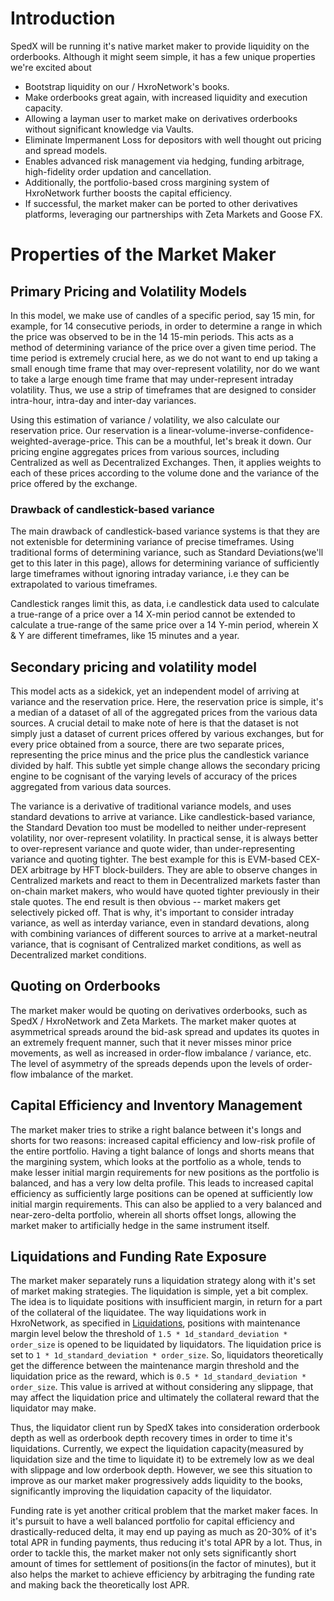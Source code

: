 # Introduction

SpedX will be running it's native market maker to provide liquidity on the orderbooks. Although it might seem simple, it has a few unique
properties we're excited about

- Bootstrap liquidity on our / HxroNetwork's books.
- Make orderbooks great again, with increased liquidity and execution capacity.
- Allowing a layman user to market make on derivatives orderbooks without significant knowledge via Vaults.
- Eliminate Impermanent Loss for depositors with well thought out pricing and spread models.
- Enables advanced risk management via hedging, funding arbitrage, high-fidelity order updation and cancellation.
- Additionally, the portfolio-based cross margining system of HxroNetwork further boosts the capital efficiency.
- If successful, the market maker can be ported to other derivatives platforms, leveraging our partnerships with Zeta Markets and Goose FX.

# Properties of the Market Maker

## Primary Pricing and Volatility Models

In this model, we make use of candles of a specific period, say 15 min, for example, for 14 consecutive periods, in order to determine
a range in which the price was observed to be in the 14 15-min periods. This acts as a method of determining variance of the price over a given time period.
The time period is extremely crucial here, as we do not want to end up taking a small enough time frame that may over-represent volatility, nor do we want to take
a large enough time frame that may under-represent intraday volatility. Thus, we use a strip of timeframes that are designed to consider intra-hour,
intra-day and inter-day variances.

Using this estimation of variance / volatility, we also calculate our reservation price. Our reservation is a linear-volume-inverse-confidence-weighted-average-price.
This can be a mouthful, let's break it down. Our pricing engine aggregates prices from various sources, including Centralized as well as Decentralized Exchanges.
Then, it applies weights to each of these prices according to the volume done and the variance of the price offered by the exchange.

### Drawback of candlestick-based variance

The main drawback of candlestick-based variance systems is that they are not extenisble for determining variance of precise timeframes.
Using traditional forms of determining variance, such as Standard Deviations(we'll get to this later in this page), allows for determining
variance of sufficiently large timeframes without ignoring intraday variance, i.e they can be extrapolated to various timeframes.

Candlestick ranges limit this, as data, i.e candlestick data used to calculate a true-range of a price over a 14 X-min period cannot be extended to
calculate a true-range of the same price over a 14 Y-min period, wherein X & Y are different timeframes, like 15 minutes and a year.

## Secondary pricing and volatility model

This model acts as a sidekick, yet an independent model of arriving at variance and the reservation price. Here, the reservation price is simple,
it's a median of a dataset of all of the aggregated prices from the various data sources. A crucial detail to make note of here is that the dataset is not
simply just a dataset of current prices offered by various exchanges, but for every price obtained from a source, there are two separate prices, representing
the price minus and the price plus the candlestick variance divided by half. This subtle yet simple change allows the secondary pricing engine to be
cognisant of the varying levels of accuracy of the prices aggregated from various data sources.

The variance is a derivative of traditional variance models, and uses standard devations to arrive at variance. Like candlestick-based variance,
the Standard Devation too must be modelled to neither under-represent volatility, nor over-represent volatility. In practical sense, it is always better to
over-represent variance and quote wider, than under-representing variance and quoting tighter. The best example for this is EVM-based CEX-DEX arbitrage by
HFT block-builders. They are able to observe changes in Centralized markets and react to them in Decentralized markets faster than on-chain market makers,
who would have quoted tighter previously in their stale quotes. The end result is then obvious -- market makers get selectively picked off.
That is why, it's important to consider intraday variance, as well as interday variance, even in standard devations, along with combining variances of different
sources to arrive at a market-neutral variance, that is cognisant of Centralized market conditions, as well as Decentralized market conditions.

## Quoting on Orderbooks

The market maker would be quoting on derivatives orderbooks, such as SpedX / HxroNetwork and Zeta Markets. The market maker quotes at asymmetrical
spreads around the bid-ask spread and updates its quotes in an extremely frequent manner, such that it never misses minor price movements, as well as increased
in order-flow imbalance / variance, etc. The level of asymmetry of the spreads depends upon the levels of order-flow imbalance of the market.

## Capital Efficiency and Inventory Management

The market maker tries to strike a right balance between it's longs and shorts for two reasons: increased capital efficiency and low-risk profile of the entire portfolio.
Having a tight balance of longs and shorts means that the margining system, which looks at the portfolio as a whole, tends to make lesser initial margin requirements for new positions
as the portfolio is balanced, and has a very low delta profile. This leads to increased capital efficiency as sufficiently large positions can be opened at sufficiently low
initial margin requirements. This can also be applied to a very balanced and near-zero-delta portfolio, wherein all shorts offset longs, allowing the market maker to artificially hedge in the same
instrument itself.

## Liquidations and Funding Rate Exposure

The market maker separately runs a liquidation strategy along with it's set of market making strategies. The liquidation is simple, yet a bit complex.
The idea is to liquidate positions with insufficient margin, in return for a part of the collateral of the liquidatee. The way liquidations work in HxroNetwork,
as specified in [Liquidations](/dex-concepts/liquidations), positions with maintenance margin level below the threshold of
`1.5 * 1d_standard_deviation * order_size` is opened to be liquidated by liquidators. The liquidation price is set to
`1 * 1d_standard_deviation * order_size`. So, liquidators theoretically get the difference between the maintenance margin threshold
and the liquidation price as the reward, which is `0.5 * 1d_standard_deviation * order_size`. This value is arrived at without considering any slippage,
that may affect the liquidation price and ultimately the collateral reward that the liquidator may make.

Thus, the liquidator client run by SpedX takes into consideration orderbook depth as well as orderbook depth recovery times in order to time
it's liquidations. Currently, we expect the liquidation capacity(measured by liquidation size and the time to liquidate it) to be extremely low
as we deal with slippage and low orderbook depth. However, we see this situation to improve as our market maker progressively adds liquidity to the books,
significantly improving the liquidation capacity of the liquidator.

Funding rate is yet another critical problem that the market maker faces. In it's pursuit to have a well balanced portfolio for capital efficiency
and drastically-reduced delta, it may end up paying as much as 20-30% of it's total APR in funding payments, thus reducing it's total APR by a lot.
Thus, in order to tackle this, the market maker not only sets significantly short amount of times for settlement of positions(in the factor of minutes),
but it also helps the market to achieve efficiency by arbitraging the funding rate and making back the theoretically lost APR.
